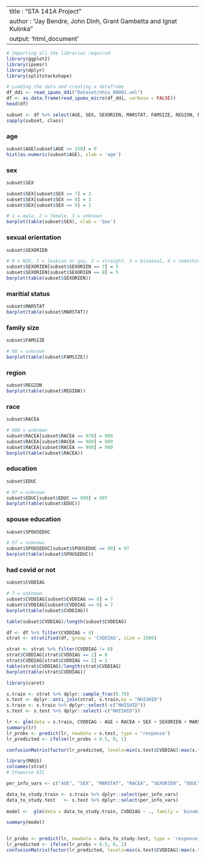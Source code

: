 ----
title : "STA 141A Project"
author : "Jay Bendre, John Dinh, Grant Gambetta and Ignat Kulinka"
output: 'html_document'
----

```r
# Importing all the libraries required
library(ggplot2)
library(ipumsr)
library(dplyr)
library(splitstackshape)
```

```r
# Loading the data and creating a dataframe
df_ddi <- read_ipums_ddi("Dataset/nhis_00001.xml")
df <- as.data.frame(read_ipums_micro(df_ddi, verbose = FALSE))
head(df)
```

```r
subset <- df %>% select(AGE, SEX, SEXORIEN, MARSTAT, FAMSIZE, REGION, RACEA, EDUC, SPOUSEDUC, CVDDIAG, CVDTESTRSLT)
sapply(subset, class)
```


### age
```r
subset$AGE[subset$AGE >= 150] = 0
hist(as.numeric(subset$AGE), xlab = 'age')
```


### sex
```r
subset$SEX
```

```r
subset$SEX[subset$SEX == 7] = 3
subset$SEX[subset$SEX == 8] = 3
subset$SEX[subset$SEX == 9] = 3

# 1 = male, 2 = female, 3 = unknown
barplot(table(subset$SEX), xlab = 'Sex')
```

### sexual orientation
```r
subset$SEXORIEN
```


```r
# 0 = NIU, 1 = lesbian or gay, 2 = straight, 3 = bisexual, 4 = something else, 5 = unknown
subset$SEXORIEN[subset$SEXORIEN == 7] = 5
subset$SEXORIEN[subset$SEXORIEN == 8] = 5
barplot(table(subset$SEXORIEN))
```

### maritial status
```r
subset$MARSTAT
barplot(table(subset$MARSTAT))
```

### family size
```r
subset$FAMSIZE

# 98 = unknown
barplot(table(subset$FAMSIZE))
```

### region
```r
subset$REGION
barplot(table(subset$REGION))
```


### race
```r
subset$RACEA

# 900 = unknown
subset$RACEA[subset$RACEA == 970] = 900
subset$RACEA[subset$RACEA == 980] = 900
subset$RACEA[subset$RACEA == 990] = 900
barplot(table(subset$RACEA))
```

### education
```r
subset$EDUC

# 97 = unknown
subset$EDUC[subset$EDUC == 999] = 997
barplot(table(subset$EDUC))
```


### spouse education
```r
subset$SPOUSEDUC

# 97 = unknown
subset$SPOUSEDUC[subset$SPOUSEDUC == 99] = 97
barplot(table(subset$SPOUSEDUC))
```


### had covid or not
```r
subset$CVDDIAG

# 7 = unknown
subset$CVDDIAG[subset$CVDDIAG == 8] = 7
subset$CVDDIAG[subset$CVDDIAG == 9] = 7
barplot(table(subset$CVDDIAG))
```
```r
table(subset$CVDDIAG)/length(subset$CVDDIAG)
```


```r
df <- df %>% filter(CVDDIAG < 4)
strat <- stratified(df, group = 'CVDDIAG', size = 1500)

strat <- strat %>% filter(CVDDIAG != 0)
strat$CVDDIAG[strat$CVDDIAG == 1] = 0
strat$CVDDIAG[strat$CVDDIAG == 2] = 1
table(strat$CVDDIAG)/length(strat$CVDDIAG)
barplot(table(strat$CVDDIAG))
```


```r
library(caret)

s.train <- strat %>% dplyr::sample_frac(0.70)
s.test <- dplyr::anti_join(strat, s.train,by = "NHISHID")
s.train <- s.train %>% dplyr::select(-c("NHISHID"))
s.test <- s.test %>% dplyr::select(-c("NHISHID"))
```


```r
lr <- glm(data = s.train, CVDDIAG ~ AGE + RACEA + SEX + SEXORIEN + MARSTAT + REGION + EDUC, family = 'binomial')
summary(lr)
lr_probs <- predict(lr, newdata = s.test, type = 'response')
lr_predicted <- ifelse(lr_probs < 0.5, 0, 1)
```

```r
confusionMatrix(factor(lr_predicted, levels=min(s.test$CVDDIAG):max(s.test$CVDDIAG)), factor(s.test$CVDDIAG, levels=min(s.test$CVDDIAG):max(s.test$CVDDIAG)))
```


```r
library(MASS)
colnames(strat)
# Stepwise AIC

per_info_vars <- c("AGE", "SEX", "MARSTAT", "RACEA", "SEXORIEN", "EDUC", "ASTATFLG", "CSTATFLG","EDUC","REGION","CVDDIAG")

data_to_study.train <- s.train %>% dplyr::select(per_info_vars)
data_to_study.test	 <- s.test %>% dplyr::select(per_info_vars)
	
model <-  glm(data = data_to_study.train, CVDDIAG ~ ., family = 'binomial') %>% stepAIC(trace = FALSE, k=2)

summary(model)


lr_probs <- predict(lr, newdata = data_to_study.test, type = 'response')
lr_predicted <- ifelse(lr_probs < 0.5, 0, 1)
confusionMatrix(factor(lr_predicted, levels=min(s.test$CVDDIAG):max(s.test$CVDDIAG)), factor(data_to_study.test$CVDDIAG, levels=min(s.test$CVDDIAG):max(s.test$CVDDIAG)))
```

